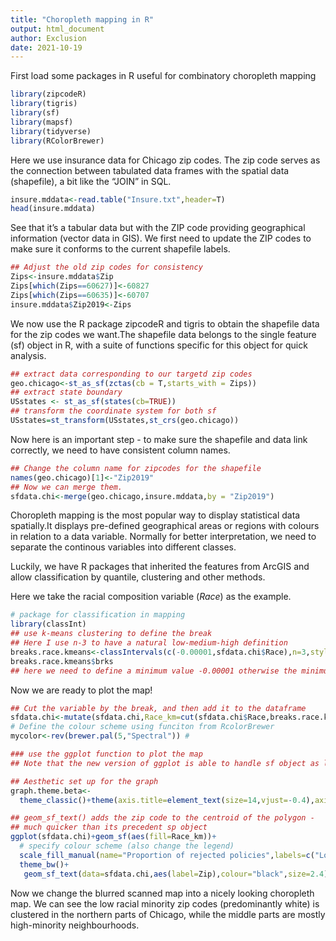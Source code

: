 ```yaml
---
title: "Choropleth mapping in R"
output: html_document
author: Exclusion
date: 2021-10-19
---
```


First load some packages in R useful for combinatory choropleth mapping
```r
library(zipcodeR)
library(tigris)
library(sf)
library(mapsf)
library(tidyverse)
library(RColorBrewer)
```

Here we use insurance data for Chicago zip codes. The zip code serves as the connection between tabulated data frames with the spatial data (shapefile), a bit like the "JOIN" in SQL.

```r
insure.mddata<-read.table("Insure.txt",header=T)
head(insure.mddata)
```

See that it's a tabular data but with the ZIP code providing geographical information (vector data in GIS). We first need to update the ZIP codes to make sure it conforms to the current shapefile labels. 

```r
## Adjust the old zip codes for consistency
Zips<-insure.mddata$Zip
Zips[which(Zips==60627)]<-60827
Zips[which(Zips==60635)]<-60707
insure.mddata$Zip2019<-Zips

```

We now use the R package zipcodeR and tigris to obtain the shapefile data for the zip codes we want.The shapefile data belongs to the single feature (sf) object in R, with a suite of functions specific for this object for quick analysis.

```r
## extract data corresponding to our targetd zip codes
geo.chicago<-st_as_sf(zctas(cb = T,starts_with = Zips))
## extract state boundary
USstates <- st_as_sf(states(cb=TRUE))
## transform the coordinate system for both sf 
USstates=st_transform(USstates,st_crs(geo.chicago))
```

Now here is an important step - to make sure the shapefile and data link correctly, we need to have consistent column names.
```r
## Change the column name for zipcodes for the shapefile
names(geo.chicago)[1]<-"Zip2019"
## Now we can merge them.
sfdata.chi<-merge(geo.chicago,insure.mddata,by = "Zip2019")
```

Choropleth mapping is the most popular way to display statistical data spatially.It displays pre-defined geographical areas or regions with colours in relation to a data variable. Normally for better interpretation, we need to separate the continous variables into different classes.

Luckily, we have R packages that inherited the features from ArcGIS and allow classification by quantile, clustering and other methods.

Here we take the racial composition variable $(Race)$ as the example.

```r
# package for classification in mapping
library(classInt)
## use k-means clustering to define the break
## Here I use n-3 to have a natural low-medium-high definition 
breaks.race.kmeans<-classIntervals(c(-0.00001,sfdata.chi$Race),n=3,style="kmeans",rtimes=30)
breaks.race.kmeans$brks
## here we need to define a minimum value -0.00001 otherwise the minimum values will return NA in colours.
```

Now we are ready to plot the map!

```r
## Cut the variable by the break, and then add it to the dataframe
sfdata.chi<-mutate(sfdata.chi,Race_km=cut(sfdata.chi$Race,breaks.race.kmeans$brks))
# Define the colour scheme using funciton from RcolorBrewer
mycolor<-rev(brewer.pal(5,"Spectral")) #

### use the ggplot function to plot the map
## Note that the new version of ggplot is able to handle sf object as like a dataframe 

## Aesthetic set up for the graph
graph.theme.beta<-
  theme_classic()+theme(axis.title=element_text(size=14,vjust=-0.4),axis.text = element_text(size=9),plot.title = element_text(hjust=0.5,size=16,vjust=0.6),legend.text = element_text(size=11),plot.margin = unit(c(0.05,0.05,0.15,0.15), "cm"),legend.title = element_text(size=13))

## geom_sf_text() adds the zip code to the centroid of the polygon -
## much quicker than its precedent sp object 
ggplot(sfdata.chi)+geom_sf(aes(fill=Race_km))+
  # specify colour scheme (also change the legend)
  scale_fill_manual(name="Proportion of rejected policies",labels=c("Low (<10%)","Medium (10~40%)","High (40~70%)"),values=mycolor[c(1,3,5)])+
  theme_bw()+
   geom_sf_text(data=sfdata.chi,aes(label=Zip),colour="black",size=2.4)+ labs(x="Longitude",y="Latitude")


```

Now we change the blurred scanned map into a nicely looking choropleth map. We can see the low racial minority zip codes (predominantly white) is clustered in the northern parts of Chicago, while the middle parts are mostly high-minority neighbourhoods.
